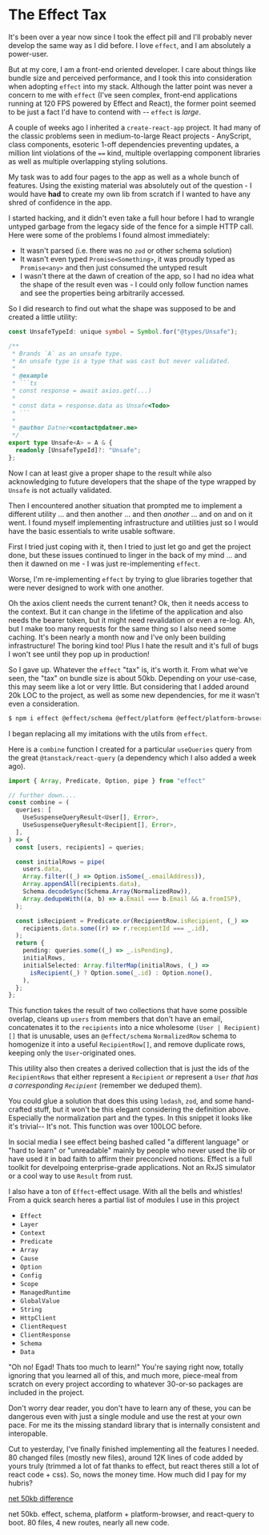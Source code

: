 # The Effect Tax

It's been over a year now since I took the effect pill and I'll probably never develop the same way as I did before. I love `effect`, and I am absolutely a power-user.

But at my core, I am a front-end oriented developer. I care about things like bundle size and perceived performance, and I took this into consideration when adopting `effect` into my stack. Although the latter point was never a concern to me with `effect` (I've seen complex, front-end applications running at 120 FPS powered by Effect and React), the former point seemed to be just a fact I'd have to contend with -- `effect` is *large*.

A couple of weeks ago I inherited a `create-react-app` project. It had many of the classic problems seen in medium-to-large React projects - AnyScript, class components, esoteric 1-off dependencies preventing updates, a million lint violations of the `==` kind, multiple overlapping component libraries as well as multiple overlapping styling solutions.

My task was to add four pages to the app as well as a whole bunch of features. Using the existing material was absolutely out of the question - I would have **had** to create my own lib from scratch if I wanted to have any shred of confidence in the app.

I started hacking, and it didn't even take a full hour before I had to wrangle untyped garbage from the legacy side of the fence for a simple HTTP call. Here were some of the problems I found almost immediately: 
- It wasn't parsed (i.e. there was no `zod` or other schema solution)
- It wasn't even typed `Promise<Something>`, it was proudly typed as `Promise<any>` and then just consumed the untyped result
- I wasn't there at the dawn of creation of the app, so I had no idea what the shape of the result even was - I could only follow function names and see the properties being arbitrarily accessed.

So I did research to find out what the shape was supposed to be and created a little utility:

```ts
const UnsafeTypeId: unique symbol = Symbol.for("@types/Unsafe");

/**
 * Brands `A` as an unsafe type.
 * An unsafe type is a type that was cast but never validated.
 *
 * @example
 * ```ts
 * const response = await axios.get(...)
 *
 * const data = response.data as Unsafe<Todo>
 * ```
 *
 * @author Datner<contact@datner.me>
 */
export type Unsafe<A> = A & {
  readonly [UnsafeTypeId]?: "Unsafe";
};
```

Now I can at least give a proper shape to the result while also acknowledging to future developers that the shape of the type wrapped by `Unsafe` is not actually validated. 

Then I encountered another situation that prompted me to implement a different utility ... and then another ... and then *another* ... and on and on it went. I found myself implementing infrastructure and utilities just so I would have the basic essentials to write usable software.

First I tried just coping with it, then I tried to just let go and get the project done, but these issues continued to linger in the back of my mind ... and then it dawned on me - I was just re-implementing `effect`.

Worse, I'm re-implementing `effect` by trying to glue libraries together that were never designed to work with one another. 

Oh the axios client needs the current tenant? Ok, then it needs access to the context. But it can change in the lifetime of the application and also needs the bearer token, but it might need revalidation or even a re-log. Ah, but I make too many requests for the same thing so I also need some caching. It's been nearly a month now and I've only been building infrastructure! The boring kind too! Plus I hate the result and it's full of bugs I won't see until they pop up in production!

So I gave up. Whatever the `effect` "tax" is, it's worth it. From what we've seen, the "tax" on bundle size is about 50kb. Depending on your use-case, this may seem like a lot or very little. But considering that I added around 20k LOC to the project, as well as some new dependencies, for me it wasn't even a consideration.

```sh
$ npm i effect @effect/schema @effect/platform @effect/platform-browser
```


I began replacing all my imitations with the utils from `effect`. 

Here is a `combine` function I created for a particular `useQueries` query from the great `@tanstack/react-query` (a dependency which I also added a week ago).

```ts
import { Array, Predicate, Option, pipe } from "effect"

// further down....
const combine = (
  queries: [
    UseSuspenseQueryResult<User[], Error>,
    UseSuspenseQueryResult<Recipient[], Error>,
  ],
) => {
  const [users, recipients] = queries;

  const initialRows = pipe(
    users.data,
    Array.filter((_) => Option.isSome(_.emailAddress)),
    Array.appendAll(recipients.data),
    Schema.decodeSync(Schema.Array(NormalizedRow)),
    Array.dedupeWith((a, b) => a.Email === b.Email && a.fromISP),
  );

  const isRecipient = Predicate.or(RecipientRow.isRecipient, (_) =>
    recipients.data.some((r) => r.recepientId === _.id),
  );
  return {
    pending: queries.some((_) => _.isPending),
    initialRows,
    initialSelected: Array.filterMap(initialRows, (_) =>
      isRecipient(_) ? Option.some(_.id) : Option.none(),
    ),
  };
};
```

This function takes the result of two collections that have some possible overlap, cleans up `users` from members that don't have an email, concatenates it to the `recipients` into a nice wholesome `(User | Recipient)[]` that is unusable, uses an `@effect/schema` `NormalizedRow` schema to homogenize it into a useful `RecipientRow[]`, and remove duplicate rows, keeping only the `User`-originated ones.

This utility also then creates a derived collection that is just the ids of the `RecipientRows` that either represent a `Recipient` *or* represent a `User` *that has a corresponding `Recipient`* (remember we deduped them).

You could glue a solution that does this using `lodash`, `zod`, and some hand-crafted stuff, but it won't
be this elegant considering the definition above. Especially the normalization part and the types.
In this snippet it looks like it's trivial-- It's not. This function was over 100LOC before.

In social media I see effect being bashed called "a different language" or "hard to learn" or "unreadable"
mainly by people who never used the lib or have used it in bad faith to affirm their preconcived notions.
Effect is a full toolkit for develpoing enterprise-grade applications. Not an RxJS simulator or a cool way
to use `Result` from rust.

I also have a ton of `Effect`-effect usage.
With all the bells and whistles! From a quick search heres a partial list of modules I use in this project

- `Effect`
- `Layer`
- `Context`
- `Predicate`
- `Array`
- `Cause`
- `Option`
- `Config`
- `Scope`
- `ManagedRuntime`
- `GlobalValue`
- `String`
- `HttpClient`
- `ClientRequest`
- `ClientResponse`
- `Schema`
- `Data`

"Oh no! Egad! Thats too much to learn!" You're saying right now, totally ignoring that you learned
all of this, and much more, piece-meal from scratch on every project according to whatever 30-or-so packages
are included in the project.

Don't worry dear reader, you don't have to learn any of these, you can be dangerous
even with just a single module and use the rest at your own pace. For me its the missing standard library
that is internally consistent and interopable.

Cut to yesterday, I've finally finished implementing all the features I needed.
80 changed files (mostly new files), around 12K lines of code added by yours truly
(trimmed a lot of fat thanks to effect, but react theres still a lot of react code + css).
So, nows the money time. How much did I pay for my hubris?

[net 50kb difference](/public/images/datner-bundle-50kb.png)

net 50kb.
effect, schema, platform + platform-browser, and react-query to boot.
80 files, 4 new routes, nearly all new code.

